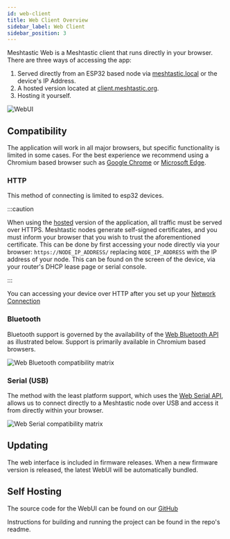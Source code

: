 ```yaml
---
id: web-client
title: Web Client Overview
sidebar_label: Web Client
sidebar_position: 3
---
```


Meshtastic Web is a Meshtastic client that runs directly in your browser.
There are three ways of accessing the app:

1. Served directly from an ESP32 based node via [meshtastic.local](http://meshtastic.local) or the device's IP Address.
2. A hosted version located at [client.meshtastic.org](https://client.meshtastic.org).
3. Hosting it yourself.

![WebUI](/img/webUI.png)

## Compatibility

The application will work in all major browsers, but specific functionality is limited in some cases. For the best experience we recommend using a Chromium based browser such as [Google Chrome](https://www.google.com/chrome) or [Microsoft Edge](https://www.microsoft.com/en-us/edge).

### HTTP

This method of connecting is limited to esp32 devices.

:::caution

When using the [hosted](https://client.meshtastic.org) version of the application, all traffic must be served over HTTPS.
Meshtastic nodes generate self-signed certificates, and you must inform your browser that you wish to trust the aforementioned certificate.
This can be done by first accessing your node directly via your browser: `https://NODE_IP_ADDRESS/` replacing `NODE_IP_ADDRESS` with the IP address of your node.
This can be found on the screen of the device, via your router's DHCP lease page or serial console.

:::

You can accessing your device over HTTP after you set up your [Network Connection](/docs/configuration/radio/network)

### Bluetooth

Bluetooth support is governed by the availability of the [Web Bluetooth API](https://web.dev/bluetooth) as illustrated below. Support is primarily available in Chromium based browsers.

![Web Bluetooth compatibility matrix](https://caniuse.bitsofco.de/image/web-bluetooth.png)

### Serial (USB)

The method with the least platform support, which uses the [Web Serial API](https://web.dev/serial), allows us to connect directly to a Meshtastic node over USB and access it from directly within your browser.

![Web Serial compatibility matrix](https://caniuse.bitsofco.de/image/web-serial.png)

## Updating

The web interface is included in firmware releases. When a new firmware version is released, the latest WebUI will be automatically bundled.

## Self Hosting

The source code for the WebUI can be found on our [GitHub](https://github.com/meshtastic/web)

Instructions for building and running the project can be found in the repo's readme.
